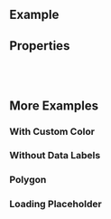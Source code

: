 
<Meta of={ComponentStories} />

<DocsHeader of={ComponentStories} isChart />

## Example

<Canvas of={ComponentStories.Default} />

## Properties

<ControlsWithNote of={ComponentStories.Default} />

<br />
<br />

## More Examples

### With Custom Color

<Canvas of={ComponentStories.WithCustomColor} />

### Without Data Labels

<Canvas of={ComponentStories.WithoutDataLabels} />

### Polygon

<Canvas of={ComponentStories.Polygon} />

### Loading Placeholder

<Canvas of={ComponentStories.LoadingPlaceholder} />

<TooltipStory of={ComponentStories.WithCustomTooltipConfig} />

<LegendStory of={ComponentStories.WithCustomLegendConfig} />

<br />
<br />

<Footer />
